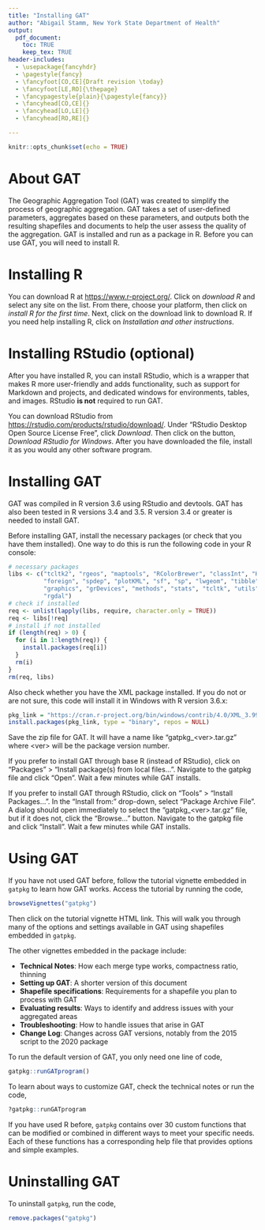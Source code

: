 ```yaml
---
title: "Installing GAT"
author: "Abigail Stamm, New York State Department of Health"
output: 
  pdf_document:
    toc: TRUE
    keep_tex: TRUE
header-includes:
  - \usepackage{fancyhdr}
  - \pagestyle{fancy}
  - \fancyfoot[CO,CE]{Draft revision \today}
  - \fancyfoot[LE,RO]{\thepage}
  - \fancypagestyle{plain}{\pagestyle{fancy}}
  - \fancyhead[CO,CE]{}
  - \fancyhead[LO,LE]{}
  - \fancyhead[RO,RE]{}

---
```


```r
knitr::opts_chunk$set(echo = TRUE)
```

# About GAT

The Geographic Aggregation Tool (GAT) was created to simplify the process of geographic aggregation. GAT takes a set of user-defined parameters, aggregates based on these parameters, and outputs both the resulting shapefiles and documents to help the user assess the quality of the aggregation. GAT is installed and run as a package in R. Before you can use GAT, you will need to install R.

# Installing R

You can download R at [https://www.r-project.org/](https://www.r-project.org/). Click on *download R* and select any site on the list. From there, choose your platform, then click on *install R for the first time*. Next, click on the download link to download R. If you need help installing R, click on *Installation and other instructions*.

# Installing RStudio (optional)

After you have installed R, you can install RStudio, which is a wrapper that makes R more user-friendly and adds functionality, such as support for Markdown and projects, and dedicated windows for environments, tables, and images. RStudio **is not** required to run GAT.

You can download RStudio from [https://rstudio.com/products/rstudio/download/](https://rstudio.com/products/rstudio/download/). Under "RStudio Desktop Open Source License Free", click *Download*. Then click on the button, *Download RStudio for Windows*. After you have downloaded the file, install it as you would any other software program.

# Installing GAT

GAT was compiled in R version 3.6 using RStudio and devtools. GAT has also been tested in R versions 3.4 and 3.5. R version 3.4 or greater is needed to install GAT.

Before installing GAT, install the necessary packages (or check that you have them installed). One way to do this is run the following code in your R console:

```r
# necessary packages
libs <- c("tcltk2", "rgeos", "maptools", "RColorBrewer", "classInt", "Hmisc",
          "foreign", "spdep", "plotKML", "sf", "sp", "lwgeom", "tibble",
          "graphics", "grDevices", "methods", "stats", "tcltk", "utils", 
          "rgdal")
# check if installed
req <- unlist(lapply(libs, require, character.only = TRUE))
req <- libs[!req]
# install if not installed
if (length(req) > 0) {
  for (i in 1:length(req)) {
    install.packages(req[i])
  }
  rm(i)
}
rm(req, libs)
```

Also check whether you have the XML package installed. If you do not or are not sure, this code will install it in Windows with R version 3.6.x:

```r
pkg_link = "https://cran.r-project.org/bin/windows/contrib/4.0/XML_3.99-0.5.zip"
install.packages(pkg_link, type = "binary", repos = NULL)
```

Save the zip file for GAT. It will have a name like "gatpkg_\<ver>.tar.gz" where \<ver> will be the package version number. 

If you prefer to install GAT through base R (instead of RStudio), click on "Packages" > "Install package(s) from local files...". Navigate to the gatpkg file and click "Open". Wait a few minutes while GAT installs.

If you prefer to install GAT through RStudio, click on "Tools" > "Install Packages...". In the "Install from:" drop-down, select "Package Archive File". A dialog should open immediately to select the "gatpkg_\<ver>.tar.gz" file, but if it does not, click the "Browse..." button. Navigate to the gatpkg file and click "Install". Wait a few minutes while GAT installs.

# Using GAT

If you have not used GAT before, follow the tutorial vignette embedded in `gatpkg` to learn how GAT works. Access the tutorial by running the code,

```r
browseVignettes("gatpkg")

```

Then click on the tutorial vignette HTML link. This will walk you through many of the options and settings available in GAT using shapefiles embedded in `gatpkg`.

The other vignettes embedded in the package include:

* **Technical Notes**: How each merge type works, compactness ratio, thinning
* **Setting up GAT**: A shorter version of this document
* **Shapefile specifications**: Requirements for a shapefile you plan to process with GAT
* **Evaluating results**: Ways to identify and address issues with your aggregated areas
* **Troubleshooting**: How to handle issues that arise in GAT
* **Change Log**: Changes across GAT versions, notably from the 2015 script to the 2020 package

To run the default version of GAT, you only need one line of code, 

```r
gatpkg::runGATprogram()

```

To learn about ways to customize GAT, check the technical notes or run the code, 

```r
?gatpkg::runGATprogram

```


If you have used R before, `gatpkg` contains over 30 custom functions that can be modified or combined in different ways to meet your specific needs. Each of these functions has a corresponding help file that provides options and simple examples.

# Uninstalling GAT


To uninstall `gatpkg`, run the code, 
```r
remove.packages("gatpkg")

```







